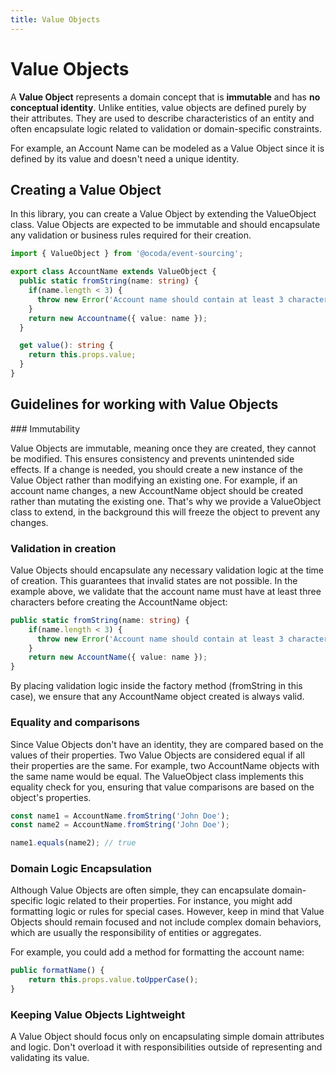 ```yaml
---
title: Value Objects
---
```



# Value Objects
 
A **Value Object** represents a domain concept that is **immutable** and has **no conceptual identity**. Unlike entities, value objects are defined purely by their attributes. They are used to describe characteristics of an entity and often encapsulate logic related to validation or domain-specific constraints.

For example, an Account Name can be modeled as a Value Object since it is defined by its value and doesn't need a unique identity.

## Creating a Value Object

In this library, you can create a Value Object by extending the ValueObject class. Value Objects are expected to be immutable and should encapsulate any validation or business rules required for their creation.

```typescript copy
import { ValueObject } from '@ocoda/event-sourcing';

export class AccountName extends ValueObject {
  public static fromString(name: string) {
    if(name.length < 3) {
      throw new Error('Account name should contain at least 3 characters');
    }
    return new Accountname({ value: name });
  }

  get value(): string {
    return this.props.value;
  }
}
```

## Guidelines for working with Value Objects

<Steps>
### Immutability

Value Objects are immutable, meaning once they are created, they cannot be modified. This ensures consistency and prevents unintended side effects. If a change is needed, you should create a new instance of the Value Object rather than modifying an existing one. For example, if an account name changes, a new AccountName object should be created rather than mutating the existing one.
That's why we provide a ValueObject class to extend, in the background this will freeze the object to prevent any changes.

### Validation in creation

Value Objects should encapsulate any necessary validation logic at the time of creation. This guarantees that invalid states are not possible. In the example above, we validate that the account name must have at least three characters before creating the AccountName object:

```typescript {2-4} copy
public static fromString(name: string) {
    if(name.length < 3) {
      throw new Error('Account name should contain at least 3 characters');
    }
    return new AccountName({ value: name });
}
```

By placing validation logic inside the factory method (fromString in this case), we ensure that any AccountName object created is always valid.

### Equality and comparisons

Since Value Objects don't have an identity, they are compared based on the values of their properties. Two Value Objects are considered equal if all their properties are the same. For example, two AccountName objects with the same name would be equal. The ValueObject class implements this equality check for you, ensuring that value comparisons are based on the object's properties.

```typescript copy
const name1 = AccountName.fromString('John Doe');
const name2 = AccountName.fromString('John Doe');

name1.equals(name2); // true
```

### Domain Logic Encapsulation
Although Value Objects are often simple, they can encapsulate domain-specific logic related to their properties. For instance, you might add formatting logic or rules for special cases. However, keep in mind that Value Objects should remain focused and not include complex domain behaviors, which are usually the responsibility of entities or aggregates.

For example, you could add a method for formatting the account name:
```typescript copy
public formatName() {
    return this.props.value.toUpperCase();
}
```

### Keeping Value Objects Lightweight
A Value Object should focus only on encapsulating simple domain attributes and logic. Don't overload it with responsibilities outside of representing and validating its value.
</Steps>
